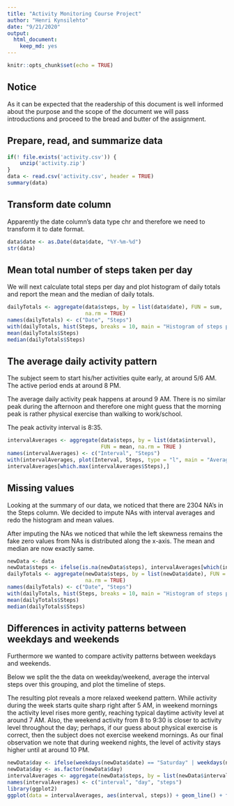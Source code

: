 ```yaml
---
title: "Activity Monitoring Course Project"
author: "Henri Kynsilehto"
date: "9/21/2020"
output: 
  html_document: 
    keep_md: yes
---
```


```r
knitr::opts_chunk$set(echo = TRUE)
```

## Notice

As it can be expected that the readership of this document is well informed
about the purpose and the scope of the document we will pass introductions and
proceed to the bread and butter of the assignment.

## Prepare, read, and summarize data

```r
if(! file.exists('activity.csv')) {
    unzip('activity.zip')
}
data <- read.csv('activity.csv', header = TRUE)
summary(data)
```

## Transform date column

Apparently the date column's data type chr and therefore we need to transform it
to date format.

```r
data$date <- as.Date(data$date, "%Y-%m-%d")
str(data)
```

## Mean total number of steps taken per day

We will next calculate total steps per day and plot histogram of daily totals 
and report the mean and the median of daily totals.

```r
dailyTotals <- aggregate(data$steps, by = list(data$date), FUN = sum, 
                         na.rm = TRUE)
names(dailyTotals) <- c("Date", "Steps")
with(dailyTotals, hist(Steps, breaks = 10, main = "Histogram of steps per day"))
mean(dailyTotals$Steps)
median(dailyTotals$Steps)
```

## The average daily activity pattern

The subject seem to start his/her activities quite early, at around 5/6 AM. The 
active period ends at around 8 PM.

The average daily activity peak happens at around 9 AM. There is no similar peak
during the afternoon and therefore one might guess that the morning peak is 
rather physical exercise than walking to work/school.

The peak activity interval is 8:35.

```r
intervalAverages <- aggregate(data$steps, by = list(data$interval), 
                              FUN = mean, na.rm = TRUE )
names(intervalAverages) <- c("Interval", "Steps")
with(intervalAverages, plot(Interval, Steps, type = "l", main = "Average steps per interval"))
intervalAverages[which.max(intervalAverages$Steps),]
```

## Missing values

Looking at the summary of our data, we noticed that there are 2304 NA's in the 
Steps column. We decided to impute NAs with interval averages and redo the
histogram and mean values.

After imputing the NAs we noticed that while the left skewness remains the
fake zero values from NAs is distributed along the x-axis. The mean and median
are now exactly same.

```r
newData <- data
newData$steps <- ifelse(is.na(newData$steps), intervalAverages[which(intervalAverages$Interval == intervalAverages),]$Steps, newData$steps)
dailyTotals <- aggregate(newData$steps, by = list(newData$date), FUN = sum, 
                         na.rm = TRUE)
names(dailyTotals) <- c("Date", "Steps")
with(dailyTotals, hist(Steps, breaks = 10, main = "Histogram of steps per day"))
mean(dailyTotals$Steps)
median(dailyTotals$Steps)
```

## Differences in activity patterns between weekdays and weekends

Furthermore we wanted to compare activity patterns between weekdays and 
weekends.

Below we split the the data on weekday/weekend, average the interval steps over
this grouping, and plot the timeline of steps.

The resulting plot reveals a more relaxed weekend pattern. While activity 
during the week starts quite sharp right after 5 AM, in weekend mornings the 
activity level rises more gently, reaching typical daytime activity level at 
around 7 AM. Also, the weekend activity from 8 to 9:30 is closer to activity
level throughout the day; perhaps, if our guess about physical exercise is 
correct, then the subject does not exercise weekend mornings. As our final 
observation we note that during weekend nights, the level of activity stays 
higher until at around 10 PM.
```r
newData$day <- ifelse(weekdays(newData$date) == "Saturday" | weekdays(newData$date) == "Sunday", "weekend", "weekday")
newData$day <- as.factor(newData$day)
intervalAverages <- aggregate(newData$steps, by = list(newData$interval, newData$day), FUN = mean)
names(intervalAverages) <- c("interval", "day", "steps")
library(ggplot2)
ggplot(data = intervalAverages, aes(interval, steps)) + geom_line() + facet_wrap(~ day, dir = 'v')
```